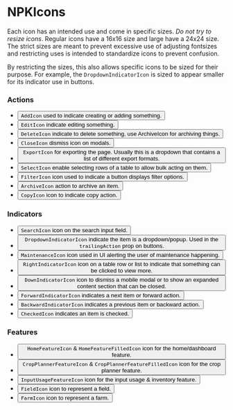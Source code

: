 
# NPKIcons

Each icon has an intended use and come in specific sizes. *Do not try to resize icons*. 
Regular icons have a 16x16 size and large have a 24x24 size. The strict sizes are meant to prevent
excessive use of adjusting fontsizes and restricting uses is intended to standardize icons to prevent
confusion.

By restricting the sizes, this also allows specific icons to be sized for their purpose. For example,
the `DropdownIndicatorIcon` is sized to appear smaller for its indicator use in buttons.

### Actions
* <Button icon={Icons.AddIcon} /> `AddIcon` used to indicate creating or adding something.
* <Button icon={Icons.EditIcon} /> `EditIcon` indicate editing something.
* <Button icon={Icons.DeleteIcon} /> `DeleteIcon` indicate to delete something, use ArchiveIcon for archiving things.
* <Button icon={Icons.CloseIcon} /> `CloseIcon` dismiss icon on modals.
* <Button icon={Icons.ExportIcon} /> `ExportIcon` for exporting the page. Usually this is a dropdown that contains a list of different export formats.
* <Button icon={Icons.SelectIcon} /> `SelectIcon` enable selecting rows of a table to allow bulk acting on them.
* <Button icon={Icons.FilterIcon} /> `FilterIcon` icon used to indicate a button displays filter options.
* <Button icon={Icons.ArchiveIcon} /> `ArchiveIcon` action to archive an item.
* <Button icon={Icons.CopyIcon} /> `CopyIcon` icon to indicate copy action.

### Indicators
* <Button icon={Icons.SearchIcon} /> `SearchIcon` icon on the search input field.
* <Button icon={Icons.DropdownIndicatorIcon} /> `DropdownIndicatorIcon` indicate the item is a dropdown/popup. Used in the `trailingAction` prop on buttons.
* <Button icon={Icons.MaintenanceIcon} /> `MaintenanceIcon` icon used in UI alerting the user of maintenance happening.
* <Button icon={Icons.RightIndicatorIcon} /> `RightIndicatorIcon` icon on a table row or list to indicate that something can be clicked to view more.
* <Button icon={Icons.DownIndicatorIcon} /> `DownIndicatorIcon` icon to dismiss a mobile modal or to show an expanded content section that can be closed.
* <Button icon={Icons.ForwardIndicatorIcon} /> `ForwardIndicatorIcon` indicates a next item or forward action.
* <Button icon={Icons.BackwardIndicatorIcon} /> `BackwardIndicatorIcon` indicates a previous item or backward action.
* <Button icon={Icons.CheckedIcon} /> `CheckedIcon` indicates an item is checked.

### Features
* <Button leadingVisual={Icons.HomeFeatureIcon} trailingVisual={Icons.HomeFeatureFilledIcon} /> `HomeFeatureIcon` & `HomeFeatureFilledIcon` icon for the home/dashboard feature.
* <Button leadingVisual={Icons.CropPlannerFeatureIcon} trailingVisual={Icons.CropPlannerFeatureFilledIcon} /> `CropPlannerFeatureIcon` & `CropPlannerFeatureFilledIcon` icon for the crop planner feature.
* <Button icon={Icons.InputUsageFeatureIcon}/> `InputUsageFeatureIcon` icon for the input usage & inventory feature.
* <Button icon={Icons.FieldIcon}/> `FieldIcon` icon to represent a field.
* <Button icon={Icons.FarmIcon}/> `FarmIcon` icon to represent a farm.